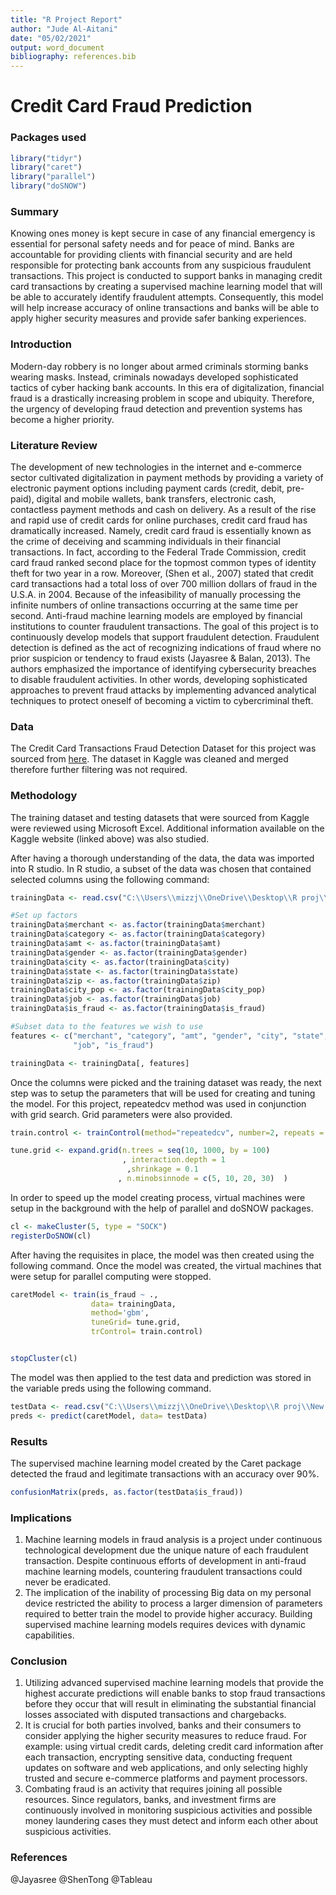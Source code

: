---
title: "R Project Report"
author: "Jude Al-Aitani"
date: "05/02/2021"
output: word_document
bibliography: references.bib
---
# Credit Card Fraud Prediction

### Packages used

```{r setup, include=TRUE, message=FALSE, warning=FALSE}
library("tidyr")
library("caret")
library("parallel")
library("doSNOW")
```

### Summary
Knowing ones money is kept secure in case of any financial emergency is essential for personal safety needs and for peace of mind. Banks are accountable for providing clients with financial security and are held responsible for protecting bank accounts from any suspicious fraudulent transactions.
This project is conducted to support banks in managing credit card transactions by creating a supervised machine learning model that will be able to accurately identify fraudulent attempts. Consequently, this model will help increase accuracy of online transactions and banks will be able to apply higher security measures and provide safer banking experiences.

### Introduction
Modern-day robbery is no longer about armed criminals storming banks wearing masks. Instead, criminals nowadays developed sophisticated tactics of cyber hacking bank accounts. In this era of digitalization, financial fraud is a drastically increasing problem in scope and ubiquity. Therefore, the urgency of developing fraud detection and prevention systems has become a higher priority. 

### Literature Review 
The development of new technologies in the internet and e-commerce sector cultivated digitalization in payment methods by providing a variety of electronic payment options including payment cards (credit, debit, pre-paid), digital and mobile wallets, bank transfers, electronic cash, contactless payment methods and cash on delivery. As a result of the rise and rapid use of credit cards for online purchases, credit card fraud has dramatically increased. Namely, credit card fraud is essentially known as the crime of deceiving and scamming individuals in their financial transactions. In fact, according to the Federal Trade Commission, credit card fraud ranked second place for the topmost common types of identity theft for two year in a row. Moreover, (Shen et al., 2007) stated that credit card transactions had a total loss of over 700 million dollars of fraud in the U.S.A. in 2004. Because of the infeasibility of manually processing the infinite numbers of online transactions occurring at the same time per second. Anti-fraud machine learning models are employed by financial institutions to counter fraudulent transactions. 
The goal of this project is to continuously develop models that support fraudulent detection. Fraudulent detection is defined as the act of recognizing indications of fraud where no prior suspicion or tendency to fraud exists (Jayasree & Balan, 2013). The authors emphasized the importance of identifying cybersecurity breaches to disable fraudulent activities. In other words, developing sophisticated approaches to prevent fraud attacks by implementing advanced analytical techniques to protect oneself of becoming a victim to cybercriminal theft.

### Data
The Credit Card Transactions Fraud Detection Dataset for this project was sourced from [here](https://www.kaggle.com/kartik2112/fraud-detection). The dataset in Kaggle was cleaned and merged therefore further filtering was not required.

### Methodology 
The training dataset and testing datasets that were sourced from Kaggle were reviewed using Microsoft Excel. Additional information available on the Kaggle website (linked above) was also studied.

After having a thorough understanding of the data, the data was imported into R studio. In R studio, a subset of the data was chosen that contained selected columns using the following command:

```{r, include = TRUE}
trainingData <- read.csv("C:\\Users\\mizzj\\OneDrive\\Desktop\\R proj\\New folder\\fraudTrain.csv", header=TRUE)

#Set up factors
trainingData$merchant <- as.factor(trainingData$merchant)
trainingData$category <- as.factor(trainingData$category)
trainingData$amt <- as.factor(trainingData$amt)
trainingData$gender <- as.factor(trainingData$gender)
trainingData$city <- as.factor(trainingData$city)
trainingData$state <- as.factor(trainingData$state)
trainingData$zip <- as.factor(trainingData$zip)
trainingData$city_pop <- as.factor(trainingData$city_pop)
trainingData$job <- as.factor(trainingData$job)
trainingData$is_fraud <- as.factor(trainingData$is_fraud)

#Subset data to the features we wish to use
features <- c("merchant", "category", "amt", "gender", "city", "state", "zip", "city_pop",
              "job", "is_fraud")

trainingData <- trainingData[, features]
```

Once the columns were picked and the training dataset was ready, the next step was to setup the parameters that will be used for creating and tuning the model. For this project, repeatedcv method was used in conjunction with grid search. Grid parameters were also provided.

```{r, include = TRUE}
train.control <- trainControl(method="repeatedcv", number=2, repeats = 2, search="grid")

tune.grid <- expand.grid(n.trees = seq(10, 1000, by = 100)
                         , interaction.depth = 1
                          ,shrinkage = 0.1
                        , n.minobsinnode = c(5, 10, 20, 30)  )
```

In order to speed up the model creating process, virtual machines were setup in the background with the help of parallel and doSNOW packages.

```{r, include = TRUE}
cl <- makeCluster(5, type = "SOCK")
registerDoSNOW(cl)
```

After having the requisites in place, the model was then created using the following command. Once the model was created, the virtual machines that were setup for parallel computing were stopped.

```{r, include= TRUE}
caretModel <- train(is_fraud ~ .,
                  data= trainingData,
                  method='gbm',
                  tuneGrid= tune.grid,
                  trControl= train.control)


stopCluster(cl)

```

The model was then applied to the test data and prediction was stored in the variable preds using the following command.

```{r, include=TRUE, message=FALSE}
testData <- read.csv("C:\\Users\\mizzj\\OneDrive\\Desktop\\R proj\\New folder\\fraudTest.csv", header=TRUE)
preds <- predict(caretModel, data= testData)
```

### Results
The supervised machine learning model created by the Caret package detected the fraud and legitimate transactions with an accuracy over 90%.

```{r, include=TRUE, message=FALSE}
confusionMatrix(preds, as.factor(testData$is_fraud))
```

### Implications
1. Machine learning models in fraud analysis is a project under continuous technological development due the unique nature of each fraudulent transaction. Despite continuous efforts of development in anti-fraud machine learning models, countering fraudulent transactions could never be eradicated.
2. The implication of the inability of processing Big data on my personal device restricted the ability to process a larger dimension of parameters required to better train the model to provide higher accuracy. Building supervised machine learning models requires devices with dynamic capabilities.


### Conclusion
1. Utilizing advanced supervised machine learning models that provide the highest accurate predictions will enable banks to stop fraud transactions before they occur that will result in eliminating the substantial financial losses associated with disputed transactions and chargebacks.
2. It is crucial for both parties involved, banks and their consumers to consider applying the higher security measures to reduce fraud. For example: using virtual credit cards, deleting credit card information after each transaction, encrypting sensitive data, conducting frequent updates on software and web applications, and only selecting highly trusted and secure e-commerce platforms and payment processors.
3. Combating fraud is an activity that requires joining all possible resources. Since regulators, banks, and investment firms are continuously involved in monitoring suspicious activities and possible money laundering cases they must detect and inform each other about suspicious activities.



### References
@Jayasree
@ShenTong
@Tableau